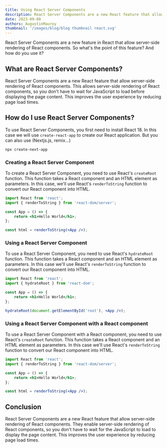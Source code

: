 ```yaml
---
title: Using React Server Components
description: React Server Components are a new React feature that allow server-side rendering of React components. So what's the point of this feature? And how do you use it?
date: 2023-09-08
authors: AugustinMauroy
thumbnail: '/images/blog/blog thumbnail react.svg'
---
```


React Server Components are a new feature in React that allow server-side rendering of React components. So what's the point of this feature? And how do you use it?

## What are React Server Components?

React Server Components are a new React feature that allow server-side rendering of React components. This allows server-side rendering of React components, so you don't have to wait for JavaScript to load before displaying the page content. This improves the user experience by reducing page load times.

## How do I use React Server Components?

To use React Server Components, you first need to install React 18. In this case we will use `create-react-app` to create our React application. But you can also use (Nextjs.js, remix...)

```bash
npx create-next-app
```

### Creating a React Server Component

To create a React Server Component, you need to use React's `createRoot` function. This function takes a React component and an HTML element as parameters. In this case, we'll use React's `renderToString` function to convert our React component into HTML.

```jsx
import React from 'react';
import { renderToString } from 'react-dom/server';

const App = () => {
	return <h1>Hello World</h1>;
};

const html = renderToString(<App />);
```

### Using a React Server Component

To use a React Server Component, you need to use React's `hydrateRoot` function. This function takes a React component and an HTML element as parameters. In this case we'll use React's `renderToString` function to convert our React component into HTML.

```jsx
import React from 'react';
import { hydrateRoot } from 'react-dom';

const App = () => {
	return <h1>Hello World</h1>;
};

hydrateRoot(document.getElementById('root'), <App />);
```

### Using a React Server Component with a React component

To use a React Server Component with a React component, you need to use React's `createRoot` function. This function takes a React component and an HTML element as parameters. In this case we'll use React's `renderToString` function to convert our React component into HTML.

```jsx
import React from 'react';
import { renderToString } from 'react-dom/server';

const App = () => {
	return <h1>Hello World</h1>;
};

const html = renderToString(<App />);
```

## Conclusion

React Server Components are a new React feature that allow server-side rendering of React components. They enable server-side rendering of React components, so you don't have to wait for the JavaScript to load to display the page content. This improves the user experience by reducing page load times.